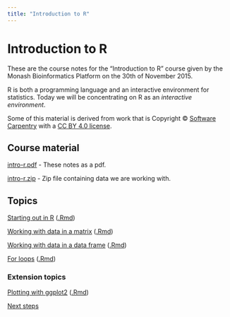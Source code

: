 ```yaml
---
title: "Introduction to R"
---
```


# Introduction to R

These are the course notes for the "Introduction to R" course given by the Monash Bioinformatics Platform on the 30th of November 2015.

R is both a programming language and an interactive environment for statistics. Today we will be concentrating on R as an *interactive environment*.

Some of this material is derived from work that is Copyright © [Software Carpentry](http://software-carpentry.org/) with a [CC BY 4.0 license](https://creativecommons.org/licenses/by/4.0/).

## Course material

[intro-r.pdf](intro-r.pdf) - These notes as a pdf.

[intro-r.zip](intro-r.zip) - Zip file containing data we are working with.

## Topics

[Starting out in R](start.html) ([.Rmd](start.Rmd))

[Working with data in a matrix](matrices.html) ([.Rmd](matrices.Rmd))

[Working with data in a data frame](data_frames.html) ([.Rmd](data_frames.Rmd))

[For loops](for_loops.html) ([.Rmd](for_loops.Rmd))

### Extension topics

[Plotting with ggplot2](ggplot.html) ([.Rmd](ggplot.Rmd))

[Next steps](next.html)
